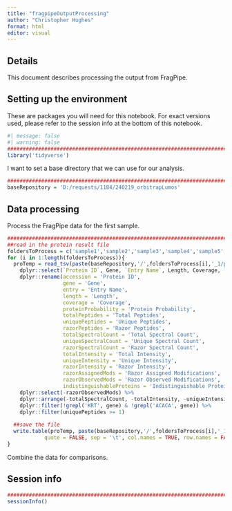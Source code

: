 ```yaml
---
title: "fragpipeOutputProcessing"
author: "Christopher Hughes"
format: html
editor: visual
---
```


## Details

This document describes processing the output from FragPipe.

## Setting up the environment

These are packages you will need for this notebook. For exact versions used, please refer to the session info at the bottom of this notebook.

```r
#| message: false
#| warning: false
##########################################################################################
library('tidyverse')
```

I want to set a base directory that we can use for our analysis.

```r
##########################################################################################
baseRepository = 'D:/requests/1184/240219_orbitrapLumos'
```

## Data processing

Process the FragPipe data for the first sample.

```r
##########################################################################################
##read in the protein result file
foldersToProcess = c('sample1','sample2','sample3','sample4','sample5','sample6')
for (i in 1:length(foldersToProcess)){
  proTemp = read_tsv(paste(baseRepository,'/',foldersToProcess[i],'_1/protein.tsv',sep=''), show_col_types = FALSE) %>%
    dplyr::select(`Protein ID`, Gene, `Entry Name`, Length, Coverage, `Protein Probability`, `Total Peptides`:`Indistinguishable Proteins`) %>%
    dplyr::rename(accession = 'Protein ID',
                  gene = 'Gene',
                  entry = 'Entry Name',
                  length = 'Length',
                  coverage = 'Coverage',
                  proteinProbability = 'Protein Probability',
                  totalPeptides = 'Total Peptides',
                  uniquePeptides = 'Unique Peptides',
                  razorPeptides = 'Razor Peptides',
                  totalSpectralCount = 'Total Spectral Count',
                  uniqueSpectralCount = 'Unique Spectral Count',
                  razorSpectralCount = 'Razor Spectral Count',
                  totalIntensity = 'Total Intensity',
                  uniqueIntensity = 'Unique Intensity',
                  razorIntensity = 'Razor Intensity',
                  razorAssignedMods = 'Razor Assigned Modifications',
                  razorObservedMods = 'Razor Observed Modifications',
                  indistinguishableProteins = 'Indistinguishable Proteins') %>%
    dplyr::select(-razorObservedMods) %>%
    dplyr::arrange(-totalSpectralCount, -totalIntensity, -uniqueIntensity, -razorIntensity) %>%
    dplyr::filter(!grepl('KRT', gene) & !grepl('ACACA', gene)) %>%
    dplyr::filter(uniquePeptides >= 1)
  
  ##save the file
  write.table(proTemp, paste(baseRepository,'/',foldersToProcess[i],'_1/proteinProcessed.tsv',sep=''),
            quote = FALSE, sep = '\t', col.names = TRUE, row.names = FALSE)
}
```

Combine the data for comparisons.






## Session info

```r
##########################################################################################
sessionInfo()
```
